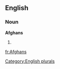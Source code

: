 
==English==

===Noun===
'''Afghans'''

# {{plural of|[[Afghan]]}}

[[Category:English plurals]]

[[fr:Afghans]]